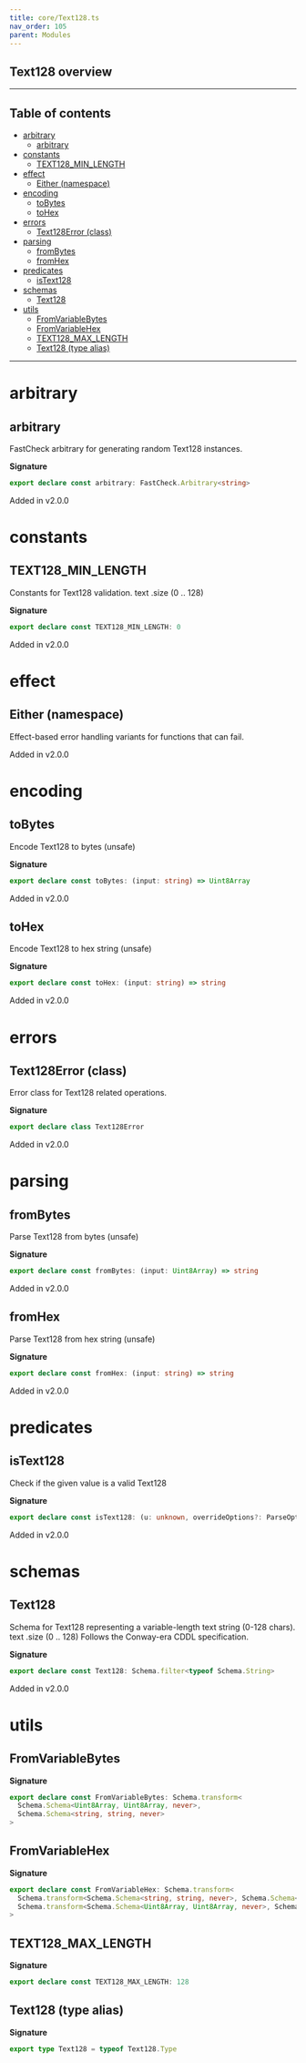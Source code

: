 ```yaml
---
title: core/Text128.ts
nav_order: 105
parent: Modules
---
```


## Text128 overview

---

<h2 className="text-delta">Table of contents</h2>

- [arbitrary](#arbitrary)
  - [arbitrary](#arbitrary-1)
- [constants](#constants)
  - [TEXT128_MIN_LENGTH](#text128_min_length)
- [effect](#effect)
  - [Either (namespace)](#either-namespace)
- [encoding](#encoding)
  - [toBytes](#tobytes)
  - [toHex](#tohex)
- [errors](#errors)
  - [Text128Error (class)](#text128error-class)
- [parsing](#parsing)
  - [fromBytes](#frombytes)
  - [fromHex](#fromhex)
- [predicates](#predicates)
  - [isText128](#istext128)
- [schemas](#schemas)
  - [Text128](#text128)
- [utils](#utils)
  - [FromVariableBytes](#fromvariablebytes)
  - [FromVariableHex](#fromvariablehex)
  - [TEXT128_MAX_LENGTH](#text128_max_length)
  - [Text128 (type alias)](#text128-type-alias)

---

# arbitrary

## arbitrary

FastCheck arbitrary for generating random Text128 instances.

**Signature**

```ts
export declare const arbitrary: FastCheck.Arbitrary<string>
```

Added in v2.0.0

# constants

## TEXT128_MIN_LENGTH

Constants for Text128 validation.
text .size (0 .. 128)

**Signature**

```ts
export declare const TEXT128_MIN_LENGTH: 0
```

Added in v2.0.0

# effect

## Either (namespace)

Effect-based error handling variants for functions that can fail.

Added in v2.0.0

# encoding

## toBytes

Encode Text128 to bytes (unsafe)

**Signature**

```ts
export declare const toBytes: (input: string) => Uint8Array
```

Added in v2.0.0

## toHex

Encode Text128 to hex string (unsafe)

**Signature**

```ts
export declare const toHex: (input: string) => string
```

Added in v2.0.0

# errors

## Text128Error (class)

Error class for Text128 related operations.

**Signature**

```ts
export declare class Text128Error
```

Added in v2.0.0

# parsing

## fromBytes

Parse Text128 from bytes (unsafe)

**Signature**

```ts
export declare const fromBytes: (input: Uint8Array) => string
```

Added in v2.0.0

## fromHex

Parse Text128 from hex string (unsafe)

**Signature**

```ts
export declare const fromHex: (input: string) => string
```

Added in v2.0.0

# predicates

## isText128

Check if the given value is a valid Text128

**Signature**

```ts
export declare const isText128: (u: unknown, overrideOptions?: ParseOptions | number) => u is string
```

Added in v2.0.0

# schemas

## Text128

Schema for Text128 representing a variable-length text string (0-128 chars).
text .size (0 .. 128)
Follows the Conway-era CDDL specification.

**Signature**

```ts
export declare const Text128: Schema.filter<typeof Schema.String>
```

Added in v2.0.0

# utils

## FromVariableBytes

**Signature**

```ts
export declare const FromVariableBytes: Schema.transform<
  Schema.Schema<Uint8Array, Uint8Array, never>,
  Schema.Schema<string, string, never>
>
```

## FromVariableHex

**Signature**

```ts
export declare const FromVariableHex: Schema.transform<
  Schema.transform<Schema.Schema<string, string, never>, Schema.Schema<Uint8Array, Uint8Array, never>>,
  Schema.transform<Schema.Schema<Uint8Array, Uint8Array, never>, Schema.Schema<string, string, never>>
>
```

## TEXT128_MAX_LENGTH

**Signature**

```ts
export declare const TEXT128_MAX_LENGTH: 128
```

## Text128 (type alias)

**Signature**

```ts
export type Text128 = typeof Text128.Type
```
